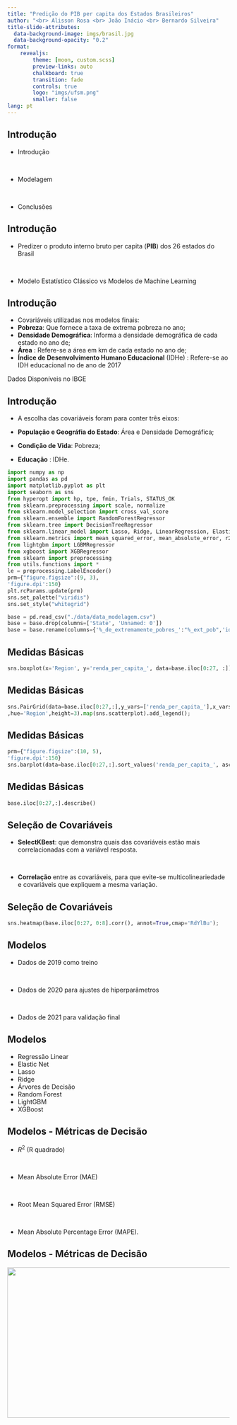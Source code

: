```yaml
---
title: "Predição do PIB per capita dos Estados Brasileiros"
author: "<br> Alisson Rosa <br> João Inácio <br> Bernardo Silveira"
title-slide-attributes:
  data-background-image: imgs/brasil.jpg
  data-background-opacity: "0.2"
format: 
    revealjs:
        theme: [moon, custom.scss]
        preview-links: auto
        chalkboard: true
        transition: fade
        controls: true
        logo: "imgs/ufsm.png"
        smaller: false
lang: pt
---
```


## Introdução  {background-image="imgs/states.jpg" background-opacity=0.1}

::: {.incremental}
- Introdução

<br />

- Modelagem

<br />

- Conclusões


:::


## Introdução {background-image="imgs/states.jpg" background-opacity=0.1}

::: {.incremental}

* Predizer o produto interno bruto per capita (**PIB**) dos 26 estados do Brasil 

<br />

* Modelo Estatístico Clássico vs Modelos de Machine Learning
:::

## Introdução {background-image="imgs/states.jpg" background-opacity=0.1}


* Covariáveis utilizadas nos modelos finais:
 * **Pobreza**: Que fornece a taxa de extrema pobreza no ano;
 * **Densidade Demográfica**: Informa a densidade demográfica de cada estado no ano de;
 * **Área** : Refere-se a área em km de cada estado no ano de;
 * **Índice de Desenvolvimento Humano Educacional** (IDHe) : Refere-se ao IDH educacional no de ano de 2017



::: footer
Dados Disponíveis no IBGE
:::



## Introdução {background-image="imgs/states.jpg" background-opacity=0.1}



* A escolha das covariáveis foram para conter três eixos:

 * **População e Geográfia do Estado**: Área e Densidade Demográfica;
 * **Condição de Vida**: Pobreza;
 * **Educação** : IDHe.

```python
import numpy as np
import pandas as pd
import matplotlib.pyplot as plt
import seaborn as sns
from hyperopt import hp, tpe, fmin, Trials, STATUS_OK
from sklearn.preprocessing import scale, normalize
from sklearn.model_selection import cross_val_score
from sklearn.ensemble import RandomForestRegressor
from sklearn.tree import DecisionTreeRegressor
from sklearn.linear_model import Lasso, Ridge, LinearRegression, ElasticNet
from sklearn.metrics import mean_squared_error, mean_absolute_error, r2_score, mean_absolute_percentage_error
from lightgbm import LGBMRegressor
from xgboost import XGBRegressor
from sklearn import preprocessing
from utils.functions import *
le = preprocessing.LabelEncoder()
prm={"figure.figsize":(9, 3),
'figure.dpi':150}
plt.rcParams.update(prm)
sns.set_palette("viridis")
sns.set_style("whitegrid")
```

```python


base = pd.read_csv("./data/data_modelagem.csv")
base = base.drop(columns=['State', 'Unnamed: 0'])
base = base.rename(columns={'%_de_extremamente_pobres_':"%_ext_pob",'idhm_ajustado_à_desigualdade_':'idhm_desigualdade'})


```





## Medidas Básicas {background-image="imgs/states.jpg" background-opacity=0.1}

```python

sns.boxplot(x='Region', y='renda_per_capita_', data=base.iloc[0:27, :]);
```


## Medidas Básicas {background-image="imgs/states.jpg" background-opacity=0.1}

```python

sns.PairGrid(data=base.iloc[0:27,:],y_vars=['renda_per_capita_'],x_vars=["%_ext_pob","população_total_"]
,hue='Region',height=3).map(sns.scatterplot).add_legend();
```
## Medidas Básicas {background-image="imgs/states.jpg" background-opacity=0.1}

```python
prm={"figure.figsize":(10, 5),
'figure.dpi':150}
sns.barplot(data=base.iloc[0:27,:].sort_values('renda_per_capita_', ascending=False), y='territorialidade', x = 'renda_per_capita_', hue = 'Region', dodge=False);
```


## Medidas Básicas {background-image="imgs/states.jpg" background-opacity=0.1}
```python
base.iloc[0:27,:].describe()
```

## Seleção de Covariáveis {background-image="imgs/states.jpg" background-opacity=0.1}

* **SelectKBest**: que demonstra quais das covariáveis estão mais correlacionadas com a variável resposta.

<br> 

* **Correlação** entre as covariáveis, para que evite-se multicolineariedade e covariáveis que expliquem a mesma variação.


## Seleção de Covariáveis {background-image="imgs/states.jpg" background-opacity=0.1}
```python
sns.heatmap(base.iloc[0:27, 0:8].corr(), annot=True,cmap='RdYlBu');
```


## Modelos {background-image="imgs/states.jpg" background-opacity=0.1}

::: {.incremental}
* Dados de 2019 como treino

<br>

* Dados de 2020 para ajustes de hiperparâmetros

<br>

* Dados de 2021 para validação final
:::


## Modelos {background-image="imgs/states.jpg" background-opacity=0.1}

::: {.incremental}
* Regressão Linear
* Elastic Net
* Lasso 
* Ridge
* Árvores de Decisão
* Random Forest
* LightGBM
* XGBoost
:::






## Modelos - Métricas de Decisão {background-image="imgs/states.jpg" background-opacity=0.1}

* $R^2$ (R quadrado) 

<br>

* Mean Absolute Error (MAE)

<br> 

* Root Mean Squared Error (RMSE) 

<br>

* Mean Absolute Percentage Error (MAPE).



## Modelos - Métricas de Decisão {background-image="imgs/states.jpg" background-opacity=0.1}

![](imgs/metrics.png){.absolute  left=10 width="960" height="340"}


